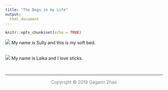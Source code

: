 ```yaml
---
title: "The Dogs in my Life"
output:
  html_document
---
```


```r
knitr::opts_chunk$set(echo = TRUE)
```

![](IMG_6359.jpeg)
My name is Sully and this is my soft bed.
<br></br>

![](IMG_7848.jpg)
My name is Laika and I love sticks.

<br />
<hr />
<p style="text-align: center;"><span style="color: #808080;">Copyright &copy; 2019 Gagarin Zhao</p>

<link rel="stylesheet" href="https://cdnjs.cloudflare.com/ajax/libs/font-awesome/4.7.0/css/font-awesome.min.css">

<p style="text-align: center;">
    <a href="https://twitter.com/gagarinzhao" class="fa fa-twitter"></a>
    <a href="https://www.linkedin.com/in/gagarinzhao/" class="fa fa-linkedin"></a>
    <a href="https://github.com/gagarinzhao/" class="fa fa-github"></a>
    <a href="mailto:<gz2281@cumc.columbia.edu>" class="fa fa-envelope"></a>
</p>
<br />